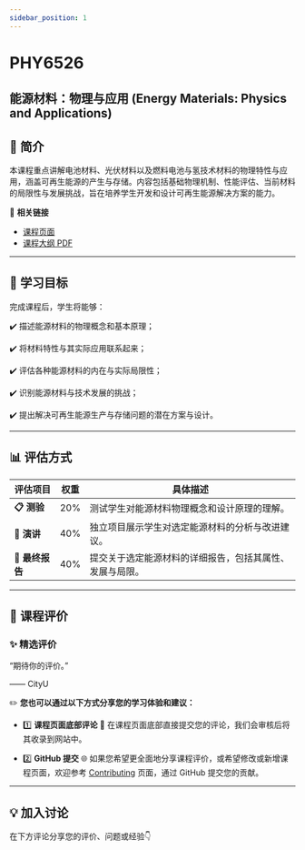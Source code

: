 ```yaml
---
sidebar_position: 1
---
```


# PHY6526
## 能源材料：物理与应用 (Energy Materials: Physics and Applications)

## **📘 简介**
本课程重点讲解电池材料、光伏材料以及燃料电池与氢技术材料的物理特性与应用，涵盖可再生能源的产生与存储。内容包括基础物理机制、性能评估、当前材料的局限性与发展挑战，旨在培养学生开发和设计可再生能源解决方案的能力。

🔗 **相关链接**
- [课程页面](https://www.cityu.edu.hk/catalogue/pg/202425/course/PHY6526.htm)
- [课程大纲 PDF](https://www.cityu.edu.hk/catalogue/pg/202425/course/PHY6526.pdf)

---

## **🎯 学习目标**

完成课程后，学生将能够：

✔️ 描述能源材料的物理概念和基本原理；

✔️ 将材料特性与其实际应用联系起来；

✔️ 评估各种能源材料的内在与实际局限性；

✔️ 识别能源材料与技术发展的挑战；

✔️ 提出解决可再生能源生产与存储问题的潜在方案与设计。

---

## **📊 评估方式**

| **评估项目**          | **权重** | **具体描述**                                                                                       |
|----------------------|---------|---------------------------------------------------------------------------------------------------|
| **📋 测验**           | 20%      | 测试学生对能源材料物理概念和设计原理的理解。                                                          |
| **📂 演讲**           | 40%      | 独立项目展示学生对选定能源材料的分析与改进建议。                                                        |
| **📂 最终报告**        | 40%      | 提交关于选定能源材料的详细报告，包括其属性、发展与局限。                                                   |

---

## **💬 课程评价**

### ✨ **精选评价**
<div className={commentStyles.commentBox}>
    <p className={commentStyles.commentText}>
        “期待你的评价。”
    </p>
    <p className={commentStyles.commentAuthor}>—— CityU</p>
</div>

✏️ **您也可以通过以下方式分享您的学习体验和建议：**

- 1️⃣ **课程页面底部评论**
💬 在课程页面底部直接提交您的评论，我们会审核后将其收录到网站中。

- 2️⃣ **GitHub 提交**
🌐 如果您希望更全面地分享课程评价，或希望修改或新增课程页面，欢迎参考 [Contributing](/contributing) 页面，通过 GitHub 提交您的贡献。

---

## **💡 加入讨论**

在下方评论分享您的评价、问题或经验👇
<Utterances />
